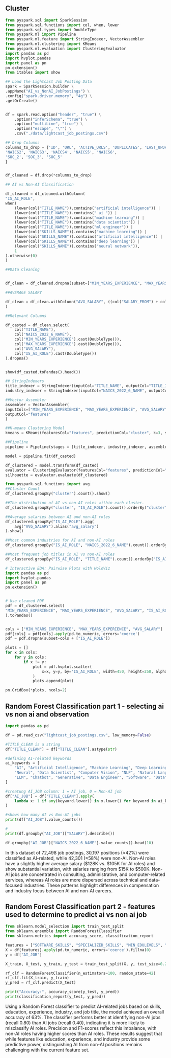 ## Cluster
```python
from pyspark.sql import SparkSession
from pyspark.sql.functions import col, when, lower
from pyspark.sql.types import DoubleType
from pyspark.ml import Pipeline
from pyspark.ml.feature import StringIndexer, VectorAssembler
from pyspark.ml.clustering import KMeans
from pyspark.ml.evaluation import ClusteringEvaluator
import pandas as pd
import hvplot.pandas
import panel as pn
pn.extension()
from itables import show
```




```python
## Load the Lightcast Job Posting Data
spark = SparkSession.builder \
.appName("AI_vs_NonAI_JobPostings") \
.config("spark.driver.memory", "4g") \
.getOrCreate()


df = spark.read.option("header", "true") \
    .option("inferSchema", "true") \
    .option("multiLine", "true") \
    .option("escape", "\"") \
    .csv("./data/lightcast_job_postings.csv")

```


```python
## Drop Columns
columns_to_drop = {'ID', 'URL', 'ACTIVE_URLS', 'DUPLICATES', 'LAST_UPDATED_TIMESTAMP',
'NAICS2', 'NAICS3', 'NAICS4', 'NAICS5', 'NAICS6',
'SOC_2', 'SOC_3', 'SOC_5'
}


df_cleaned = df.drop(*columns_to_drop)
```


```python

## AI vs Non-AI Classification

df_cleaned = df_cleaned.withColumn(
"IS_AI_ROLE",
when(
    (lower(col("TITLE_NAME")).contains("artificial intelligence")) |
    (lower(col("TITLE_NAME")).contains(" ai ")) |
    (lower(col("TITLE_NAME")).contains("machine learning")) |
    (lower(col("TITLE_NAME")).contains("data scientist")) |
    (lower(col("TITLE_NAME")).contains("ml engineer")) |
    (lower(col("SKILLS_NAME")).contains("machine learning")) |
    (lower(col("SKILLS_NAME")).contains("artificial intelligence")) |
    (lower(col("SKILLS_NAME")).contains("deep learning")) |
    (lower(col("SKILLS_NAME")).contains("neural network")),
    1
).otherwise(0)
)


```


```python
##Data Cleaning


df_clean = df_cleaned.dropna(subset=["MIN_YEARS_EXPERIENCE", "MAX_YEARS_EXPERIENCE", "SALARY_FROM", "SALARY_TO", "NAICS_2022_6_NAME", "TITLE_NAME"])


```


```python
##AVERAGE SALARY

df_clean = df_clean.withColumn("AVG_SALARY", ((col("SALARY_FROM") + col("SALARY_TO")) / 2).cast(DoubleType())
)

```


```python
##Relevant Columns

df_casted = df_clean.select(
    col("TITLE_NAME"),
    col("NAICS_2022_6_NAME"),
    col("MIN_YEARS_EXPERIENCE").cast(DoubleType()),
    col("MAX_YEARS_EXPERIENCE").cast(DoubleType()),
    col("AVG_SALARY"),
    col("IS_AI_ROLE").cast(DoubleType())
).dropna()


show(df_casted.toPandas().head())
```


```python
## StringIndexers
title_indexer = StringIndexer(inputCol="TITLE_NAME", outputCol="TITLE_IDX", handleInvalid="skip")
industry_indexer = StringIndexer(inputCol="NAICS_2022_6_NAME", outputCol="INDUSTRY_IDX", handleInvalid="skip")

```


```python
##Vector Assembler
assembler = VectorAssembler(
inputCols=["MIN_YEARS_EXPERIENCE", "MAX_YEARS_EXPERIENCE", "AVG_SALARY", "TITLE_IDX", "INDUSTRY_IDX"],
outputCol="features"
)
```


```python
##K-means Clustering Model
kmeans = KMeans(featuresCol="features", predictionCol="cluster", k=3, seed=1)
```


```python
##Pipeline
pipeline = Pipeline(stages = [title_indexer, industry_indexer, assembler, kmeans])

model = pipeline.fit(df_casted)

```


```python
df_clustered = model.transform(df_casted)
evaluator = ClusteringEvaluator(featuresCol="features", predictionCol="cluster")
silhouette = evaluator.evaluate(df_clustered)
```


```python
from pyspark.sql.functions import avg
##Cluster Count
df_clustered.groupBy("cluster").count().show()

##The distribution of AI vs non-AI roles within each cluster.
df_clustered.groupBy("cluster", "IS_AI_ROLE").count().orderBy("cluster", "IS_AI_ROLE").show()

##Average salaries between AI and non-AI roles
df_clustered.groupBy("IS_AI_ROLE").agg(
    avg("AVG_SALARY").alias("avg_salary")
).show()

##Most common industries for AI and non-AI roles
df_clustered.groupBy("IS_AI_ROLE", "NAICS_2022_6_NAME").count().orderBy("IS_AI_ROLE", "count", ascending=False).show()

##Most frequent job titles in AI vs non-AI roles
df_clustered.groupBy("IS_AI_ROLE", "TITLE_NAME").count().orderBy("IS_AI_ROLE", "count", ascending=False).show()
```



```python
# Interactive EDA: Pairwise Plots with HoloViz
import pandas as pd
import hvplot.pandas
import panel as pn
pn.extension()


# Use cleaned PDF
pdf = df_clustered.select(
"MIN_YEARS_EXPERIENCE", "MAX_YEARS_EXPERIENCE", "AVG_SALARY", "IS_AI_ROLE"
).toPandas()


cols = ["MIN_YEARS_EXPERIENCE", "MAX_YEARS_EXPERIENCE", "AVG_SALARY"]
pdf[cols] = pdf[cols].apply(pd.to_numeric, errors='coerce')
pdf = pdf.dropna(subset=cols + ["IS_AI_ROLE"])

plots = []
for x in cols:
    for y in cols:
        if x != y:
            plot = pdf.hvplot.scatter(
                x=x, y=y, by='IS_AI_ROLE', width=450, height=250, alpha=0.6, title=f"{y} vs {x}"
            )
            plots.append(plot)

pn.GridBox(*plots, ncols=2)
```






## Random Forest Classification part 1 - selecting ai vs non ai and observation
```python
import pandas as pd

df = pd.read_csv("lightcast_job_postings.csv", low_memory=False)

#TITLE_CLEAN is a string
df["TITLE_CLEAN"] = df["TITLE_CLEAN"].astype(str)

#defining AI-related keywords
ai_keywords = [
    "AI", "Artificial Intelligence", "Machine Learning", "Deep Learning",
    "Neural", "Data Scientist", "Computer Vision", "NLP", "Natural Language",
    "LLM", "Chatbot", "Generative", "Data Engineer", "Software", "Data"
]

#creatung AI_JOB column: 1 = AI job, 0 = Non-AI job
df["AI_JOB"] = df["TITLE_CLEAN"].apply(
    lambda x: 1 if any(keyword.lower() in x.lower() for keyword in ai_keywords) else 0
)

#shows how many AI vs Non-AI jobs
print(df["AI_JOB"].value_counts())

#
print(df.groupby("AI_JOB")["SALARY"].describe())

df.groupby("AI_JOB")["NAICS_2022_6_NAME"].value_counts().head(10)

```

In this dataset of 72,498 job postings, 30,197 positions (≈42%) were classified as AI-related, while 42,301 (≈58%) were non-AI. Non-AI roles have a slightly higher average salary ($128K vs. $105K for AI roles) and show substantial variation, with salaries ranging from $15K to $500K. Non-AI jobs are concentrated in consulting, administrative, and computer-related services, whereas AI roles are more dispersed across technical and data-focused industries. These patterns highlight differences in compensation and industry focus between AI and non-AI careers.



## Random Forest Classification part 2 - features used to determine to predict ai vs non ai job  
```python
from sklearn.model_selection import train_test_split
from sklearn.ensemble import RandomForestClassifier
from sklearn.metrics import accuracy_score, classification_report

features = ["SOFTWARE_SKILLS", "SPECIALIZED_SKILLS", "MIN_EDULEVELS", "MAX_EDULEVELS", "NAICS_2022_6_NAME", "MIN_YEARS_EXPERIENCE", "MAX_YEARS_EXPERIENCE", "SOC_5_NAME" ]
X = df[features].apply(pd.to_numeric, errors='coerce').fillna(0)
y = df["AI_JOB"]

X_train, X_test, y_train, y_test = train_test_split(X, y, test_size=0.2, random_state=42)

rf_clf = RandomForestClassifier(n_estimators=100, random_state=42)
rf_clf.fit(X_train, y_train)
y_pred = rf_clf.predict(X_test)

print("Accuracy:", accuracy_score(y_test, y_pred))
print(classification_report(y_test, y_pred))

```

Using a Random Forest classifier to predict AI-related jobs based on skills, education, experience, industry, and job title, the model achieved an overall accuracy of 63%. The classifier performs better at identifying non-AI jobs (recall 0.80) than AI jobs (recall 0.40), indicating it is more likely to misclassify AI roles. Precision and F1-scores reflect this imbalance, with non-AI roles having higher scores than AI roles. These results suggest that while features like education, experience, and industry provide some predictive power, distinguishing AI from non-AI positions remains challenging with the current feature set.


